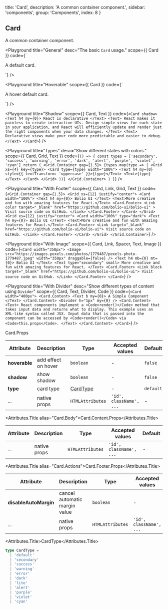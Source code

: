 
  title: 'Card',
  description: 'A common container component.',
  sidebar: 'components',
  group: 'Components',
  index: 8
}

## Card

A common container component.

<Playground
  title="General"
  desc="The basic `Card` usage."
  scope={{ Card }}
  code={`
<Card>
  <p>A default card.</p>
</Card>
`}
/>

<Playground
  title="Hoverable"
  scope={{ Card }}
  code={`
<Card hoverable>
  <p>A hover default card.</p>
</Card>
`}
/>

<Playground
  title="Shadow"
  scope={{ Card, Text }}
  code={`
<Card shadow>
  <Text h4 my={0}>
    React is declarative
  </Text>
  <Text>
    React makes it painless to create interactive UIs. Design simple views for
    each state in your application, and React will efficiently update and
    render just the right components when your data changes.
  </Text>
  <Text>
    Declarative views make your code more predictable and easier to debug.
  </Text>
</Card>
`}
/>

<Playground
  title="Types"
  desc="Show different states with colors."
  scope={{ Card, Grid, Text }}
  code={`
() => {
  const types = ['secondary', 'success', 'warning', 'error', 'dark', 'alert', 'purple', 'violet', 'cyan']
  return (
    <Grid.Container gap={1.5}>
      {types.map(type => (
        <Grid xs={4} key={type}>
          <Card type={type} width="100%">
            <Text h4 my={0} style={{ textTransform: 'uppercase' }}>{type}</Text>
            <Text>{type}</Text>
          </Card>
        </Grid>
      ))}
    </Grid.Container>
  )
}
`}
/>

<Playground
  title="With Footer"
  scope={{ Card, Link, Grid, Text }}
  code={`
<Grid.Container gap={1.5}>
  <Grid xs={12} justify="center">
    <Card width="100%">
      <Text h4 my={0}>
        Bolio UI
      </Text>
      <Text>More creative and fun with amazing features for React.</Text>
      <Card.Footer>
        <Link
          color
          target="_blank"
          href="https://github.com/bolio-ui/bolio-ui"
        >
          Visit source code on GitHub.
        </Link>
      </Card.Footer>
    </Card>
  </Grid>
  <Grid xs={12} justify="center">
    <Card width="100%" type="dark">
      <Text h4 my={0}>
        Bolio UI
      </Text>
      <Text>More creative and fun with amazing features for React.</Text>
      <Card.Footer>
        <Link target="_blank" href="https://github.com/bolio-ui/bolio-ui">
          Visit source code on GitHub.
        </Link>
      </Card.Footer>
    </Card>
  </Grid>
</Grid.Container>
`}
/>

<Playground
  title="With Image"
  scope={{ Card, Link, Spacer, Text, Image }}
  code={`
<Card width="350px">
  <Image
    src="https://images.pexels.com/photos/1779487/pexels-photo-1779487.jpeg"
    width="350px"
    draggable={false}
  />
  <Text h4 mb={0} mt={0}>
    Bolio UI
  </Text>
  <Text type="secondary" small>
    More creative and fun with amazing features for React.
  </Text>
  <Card.Footer>
    <Link block target="_blank" href="https://github.com/bolio-ui/bolio-ui">
      Visit source code on GitHub.
    </Link>
  </Card.Footer>
</Card>
`}
/>

<Playground
  title="With Divider"
  desc="Show different types of content using `Divider`"
  scope={{ Card, Text, Divider, Code }}
  code={`
<Card width="400px">
  <Card.Content>
    <Text b my={0}>
      A Simple Component
    </Text>
  </Card.Content>
  <Divider h="1px" my={0} />
  <Card.Content>
    <Text>
      React components implement a <Code>render()</Code> method that takes
      input data and returns what to display. This example uses an XML-like
      syntax called JSX. Input data that is passed into the component can be
      accessed by <Code>render()</Code> via <Code>this.props</Code>.
    </Text>
  </Card.Content>
</Card>
`}
/>

<Attributes edit="/pages/docs/components/card.mdx">
<Attributes.Title>Card.Props</Attributes.Title>

| Attribute     | Description         | Type                  | Accepted values         | Default   |
| ------------- | ------------------- | --------------------- | ----------------------- | --------- |
| **hoverable** | add effect on hover | `boolean`             | -                       | `false`   |
| **shadow**    | show shadow         | `boolean`             | -                       | `false`   |
| **type**      | card type           | [CardType](#cardtype) | -                       | `default` |
| ...           | native props        | `HTMLAttributes`      | `'id', className', ...` | -         |

<Attributes.Title alias="Card.Body">Card.Content.Props</Attributes.Title>

| Attribute | Description  | Type             | Accepted values         | Default |
| --------- | ------------ | ---------------- | ----------------------- | ------- |
| ...       | native props | `HTMLAttributes` | `'id', className', ...` | -       |

<Attributes.Title alias="Card.Actions">Card.Footer.Props</Attributes.Title>

| Attribute             | Description                   | Type             | Accepted values         | Default |
| --------------------- | ----------------------------- | ---------------- | ----------------------- | ------- |
| **disableAutoMargin** | cancel automatic margin value | `boolean`        | -                       | `false` |
| ...                   | native props                  | `HTMLAttributes` | `'id', className', ...` | -       |

<Attributes.Title>CardType</Attributes.Title>

```ts
type CardType =
  | 'default'
  | 'secondary'
  | 'success'
  | 'warning'
  | 'error'
  | 'dark'
  | 'lite'
  | 'alert'
  | 'purple'
  | 'violet'
  | 'cyan'
```

</Attributes>

